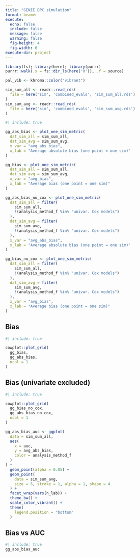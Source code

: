 ```yaml
---
title: "GENIE BPC simulation"
format: beamer
execute:
  echo: false
  include: false
  message: false
  warning: false
  fig-height: 4
  fig-width: 6
execute-dir: project
---
```



```r
library(fs); library(here); library(purrr)
purrr::walk(.x = fs::dir_ls(here('R')), .f = source)
```

```r
pal_vib <- khroma::color("vibrant")
```


```r
sim_sum_all <- readr::read_rds(
  file = here('sim', 'combined_evals', 'sim_sum_all.rds')
)
sim_sum_avg <- readr::read_rds(
  file = here('sim', 'combined_evals', 'sim_sum_avg.rds')
)
```


```r
#| include: true

gg_abs_bias <- plot_one_sim_metric(
  dat_sim_all = sim_sum_all,
  dat_sim_avg = sim_sum_avg,
  x_var = "avg_abs_bias",
  x_lab = "Average absolute bias (one point = one sim)"
)

gg_bias <- plot_one_sim_metric(
  dat_sim_all = sim_sum_all,
  dat_sim_avg = sim_sum_avg,
  x_var = "avg_bias",
  x_lab = "Average bias (one point = one sim)"
)

gg_abs_bias_no_cox <- plot_one_sim_metric(
  dat_sim_all = filter(
    sim_sum_all, 
    !(analysis_method_f %in% "univar. Cox models")
  ),
  dat_sim_avg = filter(
    sim_sum_avg,
    !(analysis_method_f %in% "univar. Cox models")
  ),
  x_var = "avg_abs_bias",
  x_lab = "Average absolute bias (one point = one sim)"
)

gg_bias_no_cox <- plot_one_sim_metric(
  dat_sim_all = filter(
    sim_sum_all, 
    !(analysis_method_f %in% "univar. Cox models")
  ),
  dat_sim_avg = filter(
    sim_sum_avg,
    !(analysis_method_f %in% "univar. Cox models")
  ),
  x_var = "avg_bias",
  x_lab = "Average bias (one point = one sim)"
)
```



## Bias

```r
#| include: true

cowplot::plot_grid(
  gg_bias,
  gg_abs_bias,
  ncol = 1
)
```

## Bias (univariate excluded)

```r
#| include: true

cowplot::plot_grid(
  gg_bias_no_cox,
  gg_abs_bias_no_cox,
  ncol = 1
)
```



```r
gg_abs_bias_auc <- ggplot(
  data = sim_sum_all,
  aes(
    x = auc, 
    y = avg_abs_bias, 
    color = analysis_method_f
  )
) + 
  geom_point(alpha = 0.05) +   
  geom_point(
    data = sim_sum_avg,
    size = 5, stroke = 1, alpha = 1, shape = 4
  ) +
  facet_wrap(vars(n_lab)) + 
  theme_bw() + 
  scale_color_vibrant() +
  theme(
    legend.position = "bottom"
  )
```

## Bias vs AUC

```r
#| include: true
gg_abs_bias_auc
```




